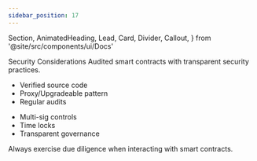 ```yaml
---
sidebar_position: 17
---
```


  Section,
  AnimatedHeading,
  Lead,
  Card,
  Divider,
  Callout,
} from '@site/src/components/ui/Docs'

<Section>
  <AnimatedHeading as='h1'>Security Considerations</AnimatedHeading>
  <Lead>
    Audited smart contracts with transparent security practices.
  </Lead>
  <div className='grid md:grid-cols-2 gap-3 mt-3'>
    <Card title='Smart Contract'>
      <ul>
        <li>Verified source code</li>
        <li>Proxy/Upgradeable pattern</li>
        <li>Regular audits</li>
      </ul>
    </Card>
    <Card title='Risk Mitigation'>
      <ul>
        <li>Multi-sig controls</li>
        <li>Time locks</li>
        <li>Transparent governance</li>
      </ul>
    </Card>
  </div>
  <Divider />
  <Callout type='warning'>
    Always exercise due diligence when interacting with smart contracts.
  </Callout>
</Section>
